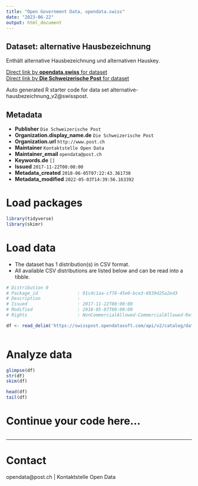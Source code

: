 ```yaml
---
title: "Open Government Data, opendata.swiss"
date: "2023-06-22"
output: html_document
---
```


## Dataset: alternative Hausbezeichnung

Enthält alternative Hausbezeichnung und alternativen Hauskey.

[Direct link by **opendata.swiss** for dataset](https://opendata.swiss/de/dataset/alternative-hausbezeichnung)<br>
[Direct link by **Die Schweizerische Post** for dataset](https://swisspost.opendatasoft.com/explore/dataset/alternative-hausbezeichnung_v2)

Auto generated R starter code for data set alternative-hausbezeichnung_v2@swisspost.

## Metadata

- **Publisher** `Die Schweizerische Post`
- **Organization.display_name.de** `Die Schweizerische Post`
- **Organization.url** `http://www.post.ch`
- **Maintainer** `Kontaktstelle Open Data`
- **Maintainer_email** `opendata@post.ch`
- **Keywords.de** `[]`
- **Issued** `2017-11-22T00:00:00`
- **Metadata_created** `2018-06-05T07:22:43.361730`
- **Metadata_modified** `2022-05-03T14:39:56.163392`


# Load packages

```r

library(tidyverse)
library(skimr)

```

# Load data

-   The dataset has 1 distribution(s) in CSV format.
-   All available CSV distributions are listed below and can be read into a tibble.

```r

# Distribution 0
# Package_id               : 91c4c1aa-cf78-45e0-bce3-6939d25a2ed3
# Description              : 
# Issued                   : 2017-11-22T00:00:00
# Modified                 : 2018-05-07T00:00:00
# Rights                   : NonCommercialAllowed-CommercialAllowed-ReferenceRequired

df <- read_delim('https://swisspost.opendatasoft.com/api/v2/catalog/datasets/alternative-hausbezeichnung_v2/exports/csv')



```

# Analyze data

```r

glimpse(df)
str(df)
skim(df)

head(df)
tail(df)

```

# Continue your code here...

```r

```

------------------------------------------------------------------------

# Contact

opendata@post.ch | Kontaktstelle Open Data

